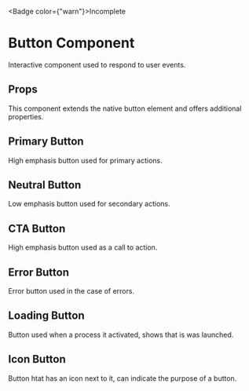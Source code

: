 
<Badge color={"warn"}>Incomplete</Badge>

# Button Component

Interactive component used to respond to user events.

<Meta of={ButtonStories} name="Info" />

<Canvas of={ButtonStories.Primary} />

## Props

This component extends the native button element and offers additional properties.

<Controls />

## Primary Button

High emphasis button used for primary actions.

<Canvas of={ButtonStories.Primary} />

## Neutral Button

Low emphasis button used for secondary actions.

<Canvas of={ButtonStories.Neutral} />

## CTA Button

High emphasis button used as a call to action.

<Canvas of={ButtonStories.CTA} />

## Error Button

Error button used in the case of errors.

<Canvas of={ButtonStories.Error} />

## Loading Button

Button used when a process it activated, shows that is was launched.

<Canvas of={ButtonStories.Loading} />

## Icon Button

Button htat has an icon next to it, can indicate the purpose of a button.

<Canvas of={ButtonStories.WithIcon} />
